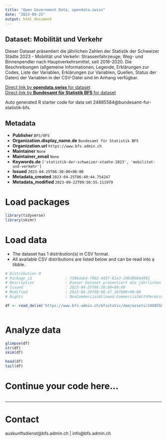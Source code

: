 ```yaml
---
title: "Open Government Data, opendata.swiss"
date: "2023-09-25"
output: html_document
---
```


## Dataset: Mobilität und Verkehr

Dieser Dataset präsentiert die jährlichen Zahlen der Statistik der Schweizer Städte 2023 - Mobilität und Verkehr: Strassenfahrzeuge; Weg- und Binnenpendler nach Hauptverkehrsmittel, seit 2016-2020. Die Beschreibungen (allgemeine Informationen, Legende, Erklärungen zur Codes, Liste der Variablen, Erklärungen zur Variablen, Quellen, Status der Daten) der Variablen in der CSV-Datei sind im Anhang verfügbar.

[Direct link by **opendata.swiss** for dataset](https://opendata.swiss/de/dataset/mobilitat-und-verkehr6)<br>
[Direct link by **Bundesamt für Statistik BFS** for dataset](https://www.bfs.admin.ch/asset/de/ts-b-ssv-07-2023)

Auto generated R starter code for data set 24885584@bundesamt-fur-statistik-bfs.

## Metadata

- **Publisher** `BFS/OFS`
- **Organization.display_name.de** `Bundesamt für Statistik BFS`
- **Organization.url** `https://www.bfs.admin.ch`
- **Maintainer** `None`
- **Maintainer_email** `None`
- **Keywords.de** `['statistik-der-schweizer-stadte-2023', 'mobilitat-und-verkehr']`
- **Issued** `2023-04-25T06:30:00+00:00`
- **Metadata_created** `2023-04-25T06:40:44.754247`
- **Metadata_modified** `2023-09-22T09:50:55.111979`


# Load packages

```r

library(tidyverse)
library(skimr)

```

# Load data

-   The dataset has 1 distribution(s) in CSV format.
-   All available CSV distributions are listed below and can be read into a tibble.

```r

# Distribution 0
# Package_id               : f386dab4-f902-4d3f-82e3-2d6d906bd492
# Description              : Dieser Dataset präsentiert die jährlichen Zahlen der Statistik der Schweizer Städte 2023 - Mobilität und Verkehr: Strassenfahrzeuge; Weg- und Binnenpendler nach Hauptverkehrsmittel, seit 2016-2020. Die Beschreibungen (allgemeine Informationen, Legende, Erklärungen zur Codes, Liste der Variablen, Erklärungen zur Variablen, Quellen, Status der Daten) der Variablen in der CSV-Datei sind im Anhang verfügbar.
# Issued                   : 2023-04-25T06:30:00+00:00
# Modified                 : 2023-04-20T08:06:47.387000+00:00
# Rights                   : NonCommercialAllowed-CommercialWithPermission-ReferenceRequired

df <- read_delim('https://www.bfs.admin.ch/bfsstatic/dam/assets/24885589/master')



```

# Analyze data

```r

glimpse(df)
str(df)
skim(df)

head(df)
tail(df)

```

# Continue your code here...

```r

```

------------------------------------------------------------------------

# Contact

auskunftsdienst@bfs.admin.ch | info@bfs.admin.ch
